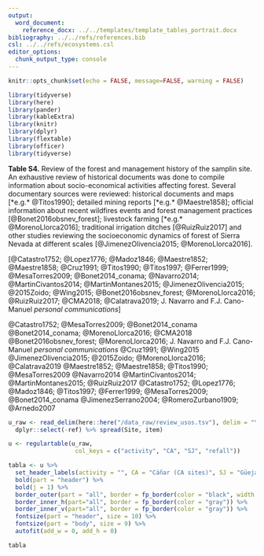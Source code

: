 ```yaml
---
output:
  word_document:
    reference_docx: ../../templates/template_tables_portrait.docx
bibliography: ../../refs/references.bib
csl: ../../refs/ecosystems.csl
editor_options: 
  chunk_output_type: console
---
```



```r
knitr::opts_chunk$set(echo = FALSE, message=FALSE, warning = FALSE)
```


```r
library(tidyverse)
library(here)
library(pander)
library(kableExtra)
library(knitr)
library(dplyr)
library(flextable)
library(officer)
library(tidyverse)
```


**Table S4.** Review of the forest and management history of the samplin site. An exhaustive review of historical documents was done to compile information about socio-economical activities affecting forest. Several documentary sources were reviewed: historical documents and maps [*e.g.* @Titos1990]; detailed mining reports [*e.g.* @Maestre1858]; official information about recent wildfires events and forest management practices [@Bonet2016obsnev_forest]; livestock farming [*e.g.* @MorenoLlorca2016]; traditional irrigation ditches [@RuizRuiz2017] and other studies reviewing the socioeconomic dynamics of forest of Sierra Nevada at different scales [@JimenezOlivencia2015; @MorenoLlorca2016].

[@Catastro1752; @Lopez1776; @Madoz1846; @Maestre1852; @Maestre1858; @Cruz1991; @Titos1990; @Titos1997; @Ferrer1999; @MesaTorres2009; @Bonet2014_conama; @Navarro2014; @MartinCivantos2014; @MartinMontanes2015; @JimenezOlivencia2015; @2015Zoido; @Wing2015; @Bonet2016obsnev_forest; @MorenoLlorca2016; @RuizRuiz2017; @CMA2018; @Calatrava2019; J. Navarro and F.J. Cano-Manuel *personal communications*]

@Catastro1752; @MesaTorres2009; @Bonet2014_conama
@Bonet2014_conama; @MorenoLlorca2016; @CMA2018
@Bonet2016obsnev_forest; @MorenoLlorca2016; J. Navarro and F.J. Cano-Manuel *personal communications*
@Cruz1991; @Wing2015
@JimenezOlivencia2015; @2015Zoido; @MorenoLlorca2016; @Calatrava2019
@Maestre1852; @Maestre1858; @Titos1990; @MesaTorres2009
@Navarro2014
@MartinCivantos2014; @MartinMontanes2015; @RuizRuiz2017
@Catastro1752; @Lopez1776; @Madoz1846; @Titos1997; @Ferrer1999; @MesaTorres2009; @Bonet2014_conama
@JimenezSerrano2004; @RomeroZurbano1909; @Arnedo2007

```r
u_raw <- read_delim(here::here("/data_raw/review_usos.tsv"), delim = "\t") %>% 
  dplyr::select(-ref) %>% spread(Site, item) 

u <- regulartable(u_raw, 
                   col_keys = c("activity", "CA", "SJ", "refall")) 

tabla <- u %>% 
  set_header_labels(activity = "", CA = "Cáñar (CA sites)", SJ = "Güejar-Sierra (SJ site)", refall = "References") %>% 
  bold(part = "header") %>% 
  bold(j = 1) %>% 
  border_outer(part = "all", border = fp_border(color = "black", width = 1.5)) %>% 
  border_inner_h(part="all", border = fp_border(color = "gray")) %>% 
  border_inner_v(part="all", border = fp_border(color = "gray")) %>% 
  fontsize(part = "header", size = 10) %>% 
  fontsize(part = "body", size = 9) %>% 
  autofit(add_w = 0, add_h = 0) 

tabla 
```


